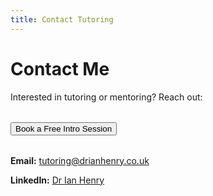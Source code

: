 ```yaml
---
title: Contact Tutoring
---
```


# Contact Me

Interested in tutoring or mentoring? Reach out:

<div style="text-align:left; margin:2rem 0;">
  <button 
    class="btn btn-primary btn-lg"
    data-cal-link="drianhenry/tutoring-intro-session"
    data-cal-namespace="tutoring-intro-session"
    data-cal-config='{"layout":"month_view"}'>
    Book a Free Intro Session
  </button>
</div>

**Email:** [tutoring@drianhenry.co.uk](mailto:tutoring@drianhenry.co.uk)

**LinkedIn:** [Dr Ian Henry](https://www.linkedin.com/in/ian-henry-a0348515/)

